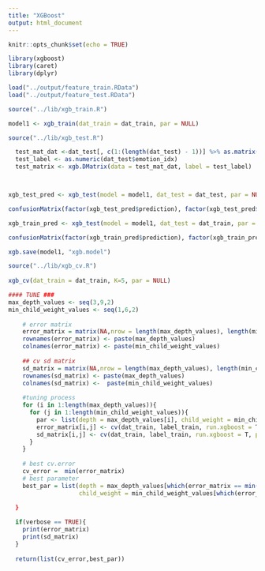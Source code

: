 ```yaml
---
title: "XGBoost"
output: html_document
---
```


```r
knitr::opts_chunk$set(echo = TRUE)
```

```r
library(xgboost)
library(caret)
library(dplyr)
```

```r
load("../output/feature_train.RData")
load("../output/feature_test.RData")

source("../lib/xgb_train.R")

model1 <- xgb_train(dat_train = dat_train, par = NULL)
```


```r
source("../lib/xgb_test.R")

  test_mat_dat <-dat_test[, c(1:(length(dat_test) - 1))] %>% as.matrix()
  test_label <- as.numeric(dat_test$emotion_idx)
  test_matrix <- xgb.DMatrix(data = test_mat_dat, label = test_label)



xgb_test_pred <- xgb_test(model = model1, dat_test = dat_test, par = NULL) %>% as.data.frame() %>% mutate(prediction = max.col(., ties.method = "last")-1, label = test_label)

confusionMatrix(factor(xgb_test_pred$prediction), factor(xgb_test_pred$label), mode = "everything")

xgb_train_pred <- xgb_test(model = model1, dat_test = dat_train, par = NULL) %>% as.data.frame() %>% mutate(prediction = max.col(., ties.method = "last")-1, label = train_label)

confusionMatrix(factor(xgb_train_pred$prediction), factor(xgb_train_pred$label), mode = "everything")

xgb.save(model1, "xgb.model")
```






```r
source("../lib/xgb_cv.R")
      
xgb_cv(dat_train = dat_train, K=5, par = NULL)

```




```r
#### TUNE ###
max_depth_values <- seq(3,9,2)
min_child_weight_values <- seq(1,6,2)
    
    # error matrix
    error_matrix = matrix(NA,nrow = length(max_depth_values), length(min_child_weight_values))
    rownames(error_matrix) <- paste(max_depth_values)
    colnames(error_matrix) <- paste(min_child_weight_values)
    
    ## cv sd matrix
    sd_matrix = matrix(NA,nrow = length(max_depth_values), length(min_child_weight_values))
    rownames(sd_matrix) <- paste(max_depth_values)
    colnames(sd_matrix) <-  paste(min_child_weight_values)
    
    #tuning process
    for (i in 1:length(max_depth_values)){
      for (j in 1:length(min_child_weight_values)){
        par <- list(depth = max_depth_values[i], child_weight = min_child_weight_values[j] )
        error_matrix[i,j] <- cv(dat_train, label_train, run.xgboost = T, par = par)$error
        sd_matrix[i,j] <- cv(dat_train, label_train, run.xgboost = T, par = par)$sd
      }
    }
    
    # best cv.error
    cv_error =  min(error_matrix)
    # best parameter
    best_par = list(depth = max_depth_values[which(error_matrix == min(error_matrix), arr.ind = T)[1]],
                    child_weight = min_child_weight_values[which(error_matrix == min(error_matrix), arr.ind = T)[2]])

  }
  
  if(verbose == TRUE){
    print(error_matrix)
    print(sd_matrix)
  }
  
  return(list(cv_error,best_par))
```
